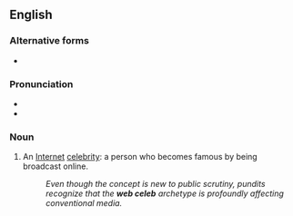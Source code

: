 ==English==
{{wikipedia|Internet celebrity}}

===Alternative forms===
* {{l|en|webceleb}}

===Pronunciation===
* {{IPA|/wɛb/|lang=en}}
* {{IPA|/sɐˈlɛb/|lang=en}}

===Noun===
{{en-noun}}

# {{lb|en|colloquial}} An [[Internet]] [[celebrity]]: a person who becomes famous by being broadcast online.
#: ''Even though the concept is new to public scrutiny, pundits recognize that the '''web celeb''' archetype is profoundly affecting conventional media.''